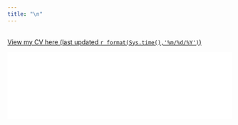 ```yaml
---
title: "\n"
---
```

\
[View my CV here (last updated `r format(Sys.time(),'%m/%d/%Y')`)](./cv.pdf)

![](./cv.pdf){width=100%}